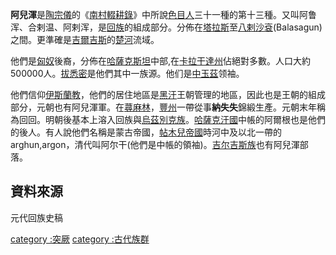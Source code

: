 '''阿兒渾'''是[[陶宗儀|陶宗儀]]的《[[南村輟耕錄|南村輟耕錄]]》中所說[[色目人|色目人]]三十一種的第十三種。又叫阿鲁浑、合剌温、阿剌浑，是[[回族|回族]]的組成部分。分佈在[[塔拉斯|塔拉斯]]至[[八剌沙袞|八剌沙袞]](Balasagun)之間。更準確是[[吉爾吉斯|吉爾吉斯]]的[[楚河|楚河]]流域。

他們是[[匈奴|匈奴]]後裔，分佈在[[哈薩克斯坦|哈薩克斯坦]]中部,在[[卡拉干達州|卡拉干達州]]佔絕對多數。人口大約500000人。[[拔悉密|拔悉密]]是他們其中一族源。他们是[[中玉茲|中玉茲]]领袖。

他們信仰[[伊斯蘭教|伊斯蘭教]]，他們的居住地區是[[黑汗|黑汗]]王朝管理的地區，因此也是王朝的組成部分，元朝也有阿兒渾軍。在[[蕁麻林|蕁麻林]]，[[豐州|豐州]]一帶從事'''納失失'''錦緞生產。元朝末年稱為回回。明朝後基本上溶入回族與[[烏茲別克族|烏茲別克族]]。[[哈薩克汗國|哈薩克汗國]]中帳的阿爾根也是他們的後人。有人說他們名稱是蒙古帝國，[[帖木兒帝國|帖木兒帝國]]時河中及以北一帶的arghun,argon，清代叫阿尔干(他們是中帳的領袖)。[[吉尔吉斯族|吉尔吉斯族]]也有阿兒渾部落。

==資料來源==
元代回族史稿

[[category_:突厥|category :突厥]]
[[category_:古代族群|category :古代族群]]